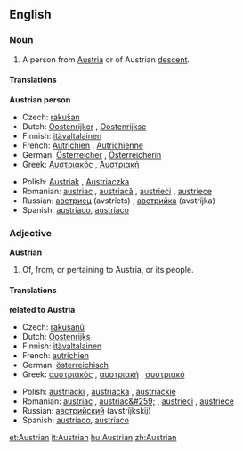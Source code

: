 ==English==

===Noun===
{{en-noun}}

# A person from [[Austria]] or of Austrian [[descent]].

====Translations====
'''Austrian person'''
{{top}}
*Czech: [[rakušan]]
*Dutch: [[Oostenrijker]] {{m}}, [[Oostenrijkse]] {{f}}
*Finnish: [[itävaltalainen]]
*French: [[Autrichien]] {{m}}, [[Autrichienne]] {{f}}
*German: [[Österreicher]] {{m}}, [[Österreicherin]] {{f}}
*Greek: [[Αυστριακός]] {{m}}, [[Αυστριακή]] {{f}}
{{mid}}
*Polish: [[Austriak]] {{m}}, [[Austriaczka]] {{f}}
*Romanian: [[austriac]] {{m}}, [[austriacă]] {{f}}, [[austrieci]] {{m}} {{p}}, [[austriece]] {{f}} {{p}}
*Russian: [[австриец]] (avstríets) {{m}}, [[австрийка]] (avstríjka) {{f}}
*Spanish: [[austriaco]], [[austríaco]]
{{bottom}}

===Adjective===
'''Austrian'''

# Of, from, or pertaining to Austria, or its people.

====Translations====
'''related to Austria'''
{{top}}
*Czech: [[rakušanů]]
*Dutch: [[Oostenrijks]]
*Finnish: [[itävaltalainen]]
*French: [[autrichien]]
*German: [[österreichisch]]
*Greek: [[αυστριακός]] {{m}}, [[αυστριακή]] {{f}}, [[αυστριακό]] {{n}}
{{mid}}
*Polish: [[austriacki]] {{m}}, [[austriacka]] {{f}}, [[austriackie]] {{n}}
*Romanian: [[austriac]] {{m}}, [[austriac&#259;]] {{f}}, [[austrieci]] {{m}} {{p}}, [[austriece]] {{f}} {{p}}
*Russian: [[австрийский]] (avstríjkskij)
*Spanish: [[austriaco]], [[austríaco]]
{{bottom}}

[[et:Austrian]]
[[it:Austrian]]
[[hu:Austrian]]
[[zh:Austrian]]